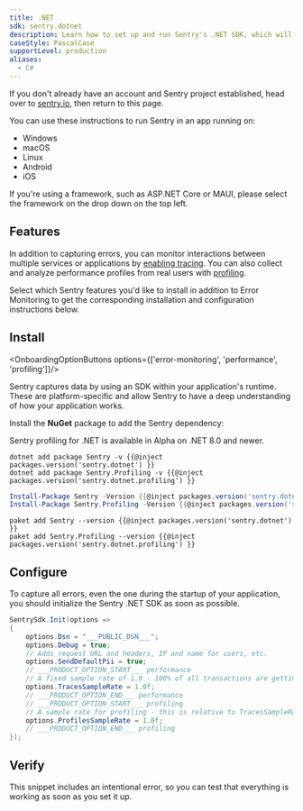 ```yaml
---
title: .NET
sdk: sentry.dotnet
description: Learn how to set up and run Sentry's .NET SDK, which will automatically report errors and exceptions in your application.
caseStyle: PascalCase
supportLevel: production
aliases:
  - C#
---
```


<Alert>

If you don't already have an account and Sentry project established, head over to [sentry.io](https://sentry.io/signup/), then return to this page.

</Alert>

You can use these instructions to run Sentry in an app running on:

* Windows
* macOS
* Linux
* Android
* iOS

If you're using a framework, such as ASP.NET Core or MAUI, please select the framework on the drop down on the top left.

## Features

In addition to capturing errors, you can monitor interactions between multiple services or applications by [enabling tracing](/concepts/key-terms/tracing/). You can also collect and analyze performance profiles from real users with [profiling](/product/explore/profiling/).

Select which Sentry features you'd like to install in addition to Error Monitoring to get the corresponding installation and configuration instructions below.

## Install

<OnboardingOptionButtons options={['error-monitoring', 'performance', 'profiling']}/>

Sentry captures data by using an SDK within your application's runtime. These are platform-specific and allow Sentry to have a deep understanding of how your application works.

Install the **NuGet** package to add the Sentry dependency:

<OnboardingOption optionId="profiling">

  <Alert>

  Sentry profiling for .NET is available in Alpha on .NET 8.0 and newer.

  </Alert>

  ```shell {tabTitle:.NET Core CLI}
  dotnet add package Sentry -v {{@inject packages.version('sentry.dotnet') }}
  dotnet add package Sentry.Profiling -v {{@inject packages.version('sentry.dotnet.profiling') }}
  ```

  ```powershell {tabTitle:Package Manager}
  Install-Package Sentry -Version {{@inject packages.version('sentry.dotnet') }}
  Install-Package Sentry.Profiling -Version {{@inject packages.version('sentry.dotnet.profiling') }}
  ```

  ```shell {tabTitle:Paket CLI}
  paket add Sentry --version {{@inject packages.version('sentry.dotnet') }}
  paket add Sentry.Profiling --version {{@inject packages.version('sentry.dotnet.profiling') }}
  ```
</OnboardingOption>

## Configure

To capture all errors, even the one during the startup of your application, you should initialize the Sentry .NET SDK as soon as possible.


```csharp
SentrySdk.Init(options =>
{
    options.Dsn = "___PUBLIC_DSN___";
    options.Debug = true;
    // Adds request URL and headers, IP and name for users, etc.
    options.SendDefaultPii = true;
    // ___PRODUCT_OPTION_START___ performance
    // A fixed sample rate of 1.0 - 100% of all transactions are getting sent
    options.TracesSampleRate = 1.0f;
    // ___PRODUCT_OPTION_END___ performance
    // ___PRODUCT_OPTION_START___ profiling
    // A sample rate for profiling - this is relative to TracesSampleRate
    options.ProfilesSampleRate = 1.0f;
    // ___PRODUCT_OPTION_END___ profiling
});
```

## Verify

This snippet includes an intentional error, so you can test that everything is working as soon as you set it up.

<PlatformContent includePath="getting-started-verify" />